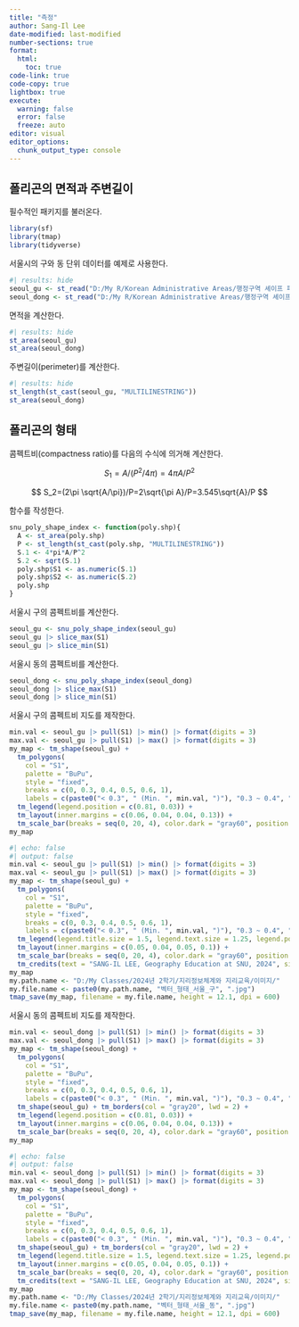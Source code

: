 ```yaml
---
title: "측정"
author: Sang-Il Lee
date-modified: last-modified
number-sections: true
format: 
  html: 
    toc: true
code-link: true
code-copy: true
lightbox: true
execute: 
  warning: false
  error: false
  freeze: auto
editor: visual
editor_options: 
  chunk_output_type: console
---
```


## 폴리곤의 면적과 주변길이

필수적인 패키지를 불러온다.

```r
library(sf)
library(tmap)
library(tidyverse)
```

서울시의 구와 동 단위 데이터를 예제로 사용한다.

```r
#| results: hide
seoul_gu <- st_read("D:/My R/Korean Administrative Areas/행정구역 셰이프 파일/2 Original Cleaning/2023_2Q/SEOUL_GU_2023_2Q.shp")
seoul_dong <- st_read("D:/My R/Korean Administrative Areas/행정구역 셰이프 파일/2 Original Cleaning/2023_2Q/SEOUL_EMD_2023_2Q.shp")
```

면적을 계산한다.

```r
#| results: hide
st_area(seoul_gu)
st_area(seoul_dong)
```

주변길이(perimeter)를 계산한다.

```r
#| results: hide
st_length(st_cast(seoul_gu, "MULTILINESTRING"))
st_area(seoul_dong)
```

## 폴리곤의 형태

콤펙트비(compactness ratio)를 다음의 수식에 의거해 계산한다.

$$
S_1=A/(P^2/4\pi)=4\pi A/P^2
$$

$$
S_2=(2\pi \sqrt{A/\pi})/P=2\sqrt{\pi A}/P=3.545\sqrt{A}/P
$$

함수를 작성한다.

```r
snu_poly_shape_index <- function(poly.shp){
  A <- st_area(poly.shp)
  P <- st_length(st_cast(poly.shp, "MULTILINESTRING"))
  S.1 <- 4*pi*A/P^2
  S.2 <- sqrt(S.1)
  poly.shp$S1 <- as.numeric(S.1)
  poly.shp$S2 <- as.numeric(S.2)
  poly.shp
}
```

서울시 구의 콤펙트비를 계산한다.

```r
seoul_gu <- snu_poly_shape_index(seoul_gu)
seoul_gu |> slice_max(S1) 
seoul_gu |> slice_min(S1)
```

서울시 동의 콤펙트비를 계산한다.

```r
seoul_dong <- snu_poly_shape_index(seoul_dong)
seoul_dong |> slice_max(S1) 
seoul_dong |> slice_min(S1)
```

서울시 구의 콤펙트비 지도를 제작한다.

```r
min.val <- seoul_gu |> pull(S1) |> min() |> format(digits = 3)
max.val <- seoul_gu |> pull(S1) |> max() |> format(digits = 3)
my_map <- tm_shape(seoul_gu) + 
  tm_polygons(
    col = "S1", 
    palette = "BuPu", 
    style = "fixed", 
    breaks = c(0, 0.3, 0.4, 0.5, 0.6, 1),
    labels = c(paste0("< 0.3", " (Min. ", min.val, ")"), "0.3 ~ 0.4", "0.4 ~ 0.5", "0.5 ~ 0.6", paste0(">= 0.6", " (Max. ", max.val, ")")),     title = "Compactness", legend.show = TRUE) +
  tm_legend(legend.position = c(0.81, 0.03)) + 
  tm_layout(inner.margins = c(0.06, 0.04, 0.04, 0.13)) + 
  tm_scale_bar(breaks = seq(0, 20, 4), color.dark = "gray60", position = c(0.03, 0.01))
my_map 
```

```r
#| echo: false
#| output: false
min.val <- seoul_gu |> pull(S1) |> min() |> format(digits = 3)
max.val <- seoul_gu |> pull(S1) |> max() |> format(digits = 3)
my_map <- tm_shape(seoul_gu) + 
  tm_polygons(
    col = "S1", 
    palette = "BuPu", 
    style = "fixed", 
    breaks = c(0, 0.3, 0.4, 0.5, 0.6, 1),
    labels = c(paste0("< 0.3", " (Min. ", min.val, ")"), "0.3 ~ 0.4", "0.4 ~ 0.5", "0.5 ~ 0.6", paste0(">= 0.6", " (Max. ", max.val, ")")),     title = "Compactness", legend.show = TRUE) +
  tm_legend(legend.title.size = 1.5, legend.text.size = 1.25, legend.position = c(0.84, 0.06)) + 
  tm_layout(inner.margins = c(0.05, 0.04, 0.05, 0.1)) + 
  tm_scale_bar(breaks = seq(0, 20, 4), color.dark = "gray60", position = c(0.03, 0.01)) + 
  tm_credits(text = "SANG-IL LEE, Geography Education at SNU, 2024", size = 0.8, position = c(0.76, 0.01))
my_map 
my.path.name <- "D:/My Classes/2024년 2학기/지리정보체계와 지리교육/이미지/"
my.file.name <- paste0(my.path.name, "벡터_형태_서울_구", ".jpg")
tmap_save(my_map, filename = my.file.name, height = 12.1, dpi = 600)
```

서울시 동의 콤펙트비 지도를 제작한다.

```r
min.val <- seoul_dong |> pull(S1) |> min() |> format(digits = 3)
max.val <- seoul_dong |> pull(S1) |> max() |> format(digits = 3)
my_map <- tm_shape(seoul_dong) + 
  tm_polygons(
    col = "S1", 
    palette = "BuPu", 
    style = "fixed", 
    breaks = c(0, 0.3, 0.4, 0.5, 0.6, 1),
    labels = c(paste0("< 0.3", " (Min. ", min.val, ")"), "0.3 ~ 0.4", "0.4 ~ 0.5", "0.5 ~ 0.6", paste0(">= 0.6", " (Max. ", max.val, ")")),     title = "Compactness", legend.show = TRUE) +
  tm_shape(seoul_gu) + tm_borders(col = "gray20", lwd = 2) +
  tm_legend(legend.position = c(0.81, 0.03)) + 
  tm_layout(inner.margins = c(0.06, 0.04, 0.04, 0.13)) + 
  tm_scale_bar(breaks = seq(0, 20, 4), color.dark = "gray60", position = c(0.03, 0.01))
my_map 
```

```r
#| echo: false
#| output: false
min.val <- seoul_dong |> pull(S1) |> min() |> format(digits = 3)
max.val <- seoul_dong |> pull(S1) |> max() |> format(digits = 3)
my_map <- tm_shape(seoul_dong) + 
  tm_polygons(
    col = "S1", 
    palette = "BuPu", 
    style = "fixed", 
    breaks = c(0, 0.3, 0.4, 0.5, 0.6, 1),
    labels = c(paste0("< 0.3", " (Min. ", min.val, ")"), "0.3 ~ 0.4", "0.4 ~ 0.5", "0.5 ~ 0.6", paste0(">= 0.6", " (Max. ", max.val, ")")),     title = "Compactness", legend.show = TRUE) +
  tm_shape(seoul_gu) + tm_borders(col = "gray20", lwd = 2) +
  tm_legend(legend.title.size = 1.5, legend.text.size = 1.25, legend.position = c(0.84, 0.06)) + 
  tm_layout(inner.margins = c(0.05, 0.04, 0.05, 0.1)) +    
  tm_scale_bar(breaks = seq(0, 20, 4), color.dark = "gray60", position = c(0.03, 0.01)) + 
  tm_credits(text = "SANG-IL LEE, Geography Education at SNU, 2024", size = 0.8, position = c(0.76, 0.01))
my_map 
my.path.name <- "D:/My Classes/2024년 2학기/지리정보체계와 지리교육/이미지/"
my.file.name <- paste0(my.path.name, "벡터_형태_서울_동", ".jpg")
tmap_save(my_map, filename = my.file.name, height = 12.1, dpi = 600)
```
